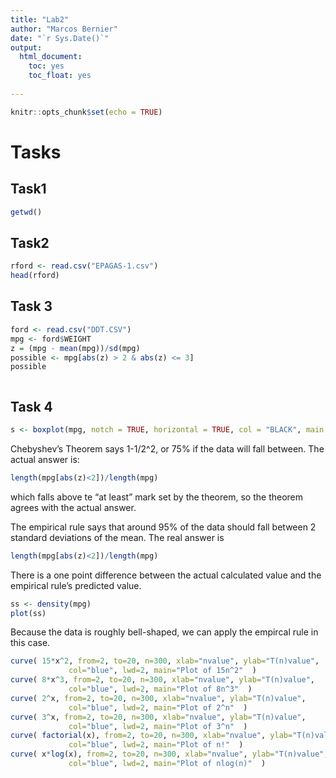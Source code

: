 ```yaml
---
title: "Lab2"
author: "Marcos Bernier"
date: "`r Sys.Date()`"
output: 
  html_document:
    toc: yes
    toc_float: yes
    
---
```


```r
knitr::opts_chunk$set(echo = TRUE)
```

# Tasks

## Task1
```r
getwd()
```

## Task2
```r
rford <- read.csv("EPAGAS-1.csv")
head(rford)
```

## Task 3
```r
ford <- read.csv("DDT.CSV")
mpg <- ford$WEIGHT
z = (mpg - mean(mpg))/sd(mpg)
possible <- mpg[abs(z) > 2 & abs(z) <= 3]
possible



```


## Task 4
```r
s <- boxplot(mpg, notch = TRUE, horizontal = TRUE, col = "BLACK", main = "Boxplot for MPG")
```

Chebyshev’s Theorem says 1-1/2^2, or 75% if the data will fall between. The actual answer is:
```r
length(mpg[abs(z)<2])/length(mpg)
```

which falls above te "at least" mark set by the theorem, so the theorem agrees with the actual answer.

The empirical rule says that around 95% of the data should fall between 2 standard deviations of the mean. The real answer is
```r
length(mpg[abs(z)<2])/length(mpg)
```
There is a one point difference between the actual calculated value and the empirical rule's predicted value. 
```r
ss <- density(mpg)
plot(ss)
```

Because the data is roughly bell-shaped, we can apply the empircal rule in this case.



```r
curve( 15*x^2, from=2, to=20, n=300, xlab="nvalue", ylab="T(n)value", 
             col="blue", lwd=2, main="Plot of 15n^2"  )
curve( 8*x^3, from=2, to=20, n=300, xlab="nvalue", ylab="T(n)value", 
             col="blue", lwd=2, main="Plot of 8n^3"  )
curve( 2^x, from=2, to=20, n=300, xlab="nvalue", ylab="T(n)value", 
             col="blue", lwd=2, main="Plot of 2^n"  )
curve( 3^x, from=2, to=20, n=300, xlab="nvalue", ylab="T(n)value", 
             col="blue", lwd=2, main="Plot of 3^n"  )
curve( factorial(x), from=2, to=20, n=300, xlab="nvalue", ylab="T(n)value", 
             col="blue", lwd=2, main="Plot of n!"  )
curve( x*log(x), from=2, to=20, n=300, xlab="nvalue", ylab="T(n)value", 
             col="blue", lwd=2, main="Plot of nlog(n)"  )
```



